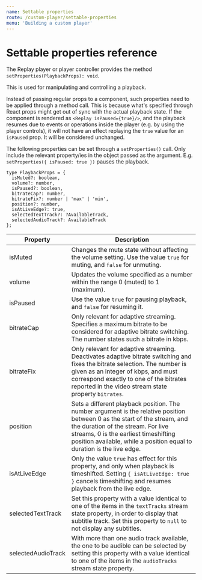 ```yaml
---
name: Settable properties
route: /custom-player/settable-properties
menu: 'Building a custom player'
---
```


# Settable properties reference

The Replay player or player controller provides the method `setProperties(PlaybackProps): void`.

This is used for manipulating and controlling a playback.

Instead of passing regular props to a component, such properties need to be applied through a method call. This is because what's specified through React props might get out of sync with the actual playback state. If the component is rendered as `<Replay isPaused={true}/>`, and the playback resumes due to events or operations inside the player (e.g. by using the player controls), it will not have an effect replaying the `true` value for an `isPaused` prop. It will be considered unchanged. 

The following properties can be set through a `setProperties()` call. Only include the relevant property/ies in the object passed as the argument. E.g. `setProperties({ isPaused: true })` pauses the playback.

```
type PlaybackProps = {
  isMuted?: boolean,
  volume?: number,
  isPaused?: boolean,
  bitrateCap?: number,
  bitrateFix?: number | 'max' | 'min',
  position?: number,
  isAtLiveEdge?: true,
  selectedTextTrack?: ?AvailableTrack,
  selectedAudioTrack?: AvailableTrack
};
```

| Property | Description |
|----------|-------------|
| isMuted | Changes the mute state without affecting the volume setting. Use the value `true` for muting, and `false` for unmuting. |
| volume | Updates the volume specified as a number within the range 0 (muted) to 1 (maximum). |
| isPaused | Use the value `true` for pausing playback, and `false` for resuming it. |
| bitrateCap | Only relevant for adaptive streaming. Specifies a maximum bitrate to be considered for adaptive bitrate switching. The number states such a bitrate in kbps. |
| bitrateFix | Only relevant for adaptive streaming. Deactivates adaptive bitrate switching and fixes the bitrate selection. The number is given as an integer of kbps, and must correspond exactly to one of the bitrates reported in the video stream state property `bitrates`. |
| position | Sets a different playback position. The number argument is the relative position between 0 as the start of the stream, and the duration of the stream. For live streams, 0 is the earliest timeshifting position available, while a position equal to duration is the live edge. |
| isAtLiveEdge | Only the value `true` has effect for this property, and only when playback is timeshifted. Setting `{ isAtLiveEdge: true }` cancels timeshifting and resumes playback from the live edge. |
| selectedTextTrack | Set this property with a value identical to one of the items in the `textTracks` stream state property, in order to display that subtitle track. Set this property to `null` to not display any subtitles. |
| selectedAudioTrack | With more than one audio track available, the one to be audible can be selected by setting this property with a value identical to one of the items in the `audioTracks` stream state property. |